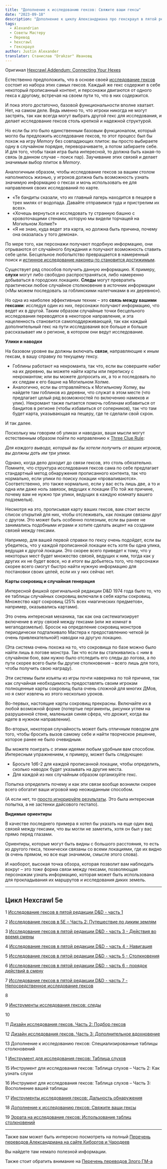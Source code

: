 ```yaml
---
title: "Дополнение к исследованию гексов: Свяжите ваши гексы"
date: "2023-09-18"
description: "Дополнение к циклу Александриана про гекскраул в пятой редакции D&D - связи между гексами #alexandrian #gmtips #hexcrawl"
tags:
  - Alexandrian
  - Советы Мастеру
  - Перевод
  - hexcrawl
  - Гекскраул
author: Justin Alexander
translator: Станислав "Drakzar" Ивановщ
---
```


Оригинал [Hexcrawl Addendum: Connecting Your Hexes](https://thealexandrian.net/wordpress/48383/roleplaying-games/hexcrawl-addendum-connecting-your-hexes)

Естественно предположить, что в основе своей [исследование гексов](https://thealexandrian.net/wordpress/46020/roleplaying-games/5e-hexcrawl) состоит из набора этих самых гексов. Каждый же гекс содержит в себе некоторый прописанный контент, и персонажи двигаются от одного гекса к другому, встречая на своем пути то, что в них содержится.

И пока этого достаточно, базовой функциональности вполне хватает. Нет, на самом деле. Ведь именно то, что игроки никогда не могут застрять, так как всегда могут выбрать другой гекс для исследования, и делает исследование гексов столь крепкой и надежной структурой.

Но если бы это было единственным базовым функционалом, который могло бы предложить исследование гексов, то этот процесс был бы похож на игру _Memory_ без совпадающих плиток: вы просто выбираете одну в случайном порядке, переворачиваете, а потом забираете себе. И для того, чтобы такая игра была интересной, то должна быть какая-то связь (в данном случае – поиск пар). Заучивание этих связей и делает значимым выбор плиток в _Memory_.

Аналогичным образом, чтобы исследование гексов за вашим столом наполнилось жизнью, у игроков должна быть возможность узнать значимую информацию о гексах и мочь использовать ее для направления своих исследований по карте.

- «Те бандиты сказали, что их главный лагерь находится в пещере в трех милях от водопада. Давайте отправимся туда и пристрелим их всех».
- «Хочешь вернуться и исследовать ту странную башню с кровоточащими стенами, которую мы видели торчащей на Могильном Холме?»
- «Я не знаю, куда ведет эта карта, но должна быть причина, почему она оказалась у того демона».

По мере того, как персонажи получают подобную информацию, они отрываются от случайного блуждания и получают возможность ставить себе цели. Бесцельное любопытство превращается в намеренный поиск и [истинное исследование наконец-то становится достижимым](https://thealexandrian.net/wordpress/46504/roleplaying-games/whither-exploration-the-invisible-pillar-of-5th-edition).

Существует ряд способов получить данную информацию. К примеру, **слухи** могут либо свободно распространяться, либо намеренно добываться в городских локациях. **Следы** могут превратить практически любое случайное столкновение в источник информации («Мы можем последовать за гоблинскими налетчиками в их деревню»).

Но одна из наиболее эффективным техник – это **связь между вашими гексами**: исследуя один из них, персонажи получают информацию, что ведет их в другой. Таким образом случайные точки бесцельного исследования переводятся в некоторое направление, и эта нацеленность становится самоподдерживающей, так как каждый дополнительный гекс на пути исследования все больше и больше рассказывает им о регионе, в котором они ведут исследование.

**Улики и наводки**

На базовом уровне вы должны включать **связи**, направляющие к иным гексам, в вашу справку по текущему гексу.

- Гоблины работают на некроманта, так что, если вы совершите набег на их деревню, вы можете найти карты или переписку с некромантом; или вы можете допросить их, а то и последовать по их следам к его башне на Могильном Холме.
- Аналогично, если вы отправляйтесь к Могильному Холму, вы найдете там гоблинов из деревни, что служат в этом месте (что предлагает целый ряд возможностей по включению намеков и улик). Некромант также пытается помочь гоблинам избавиться от бандитов в регионе (чтобы избавиться от соперников), так что там будет карта, указывающая на пещеру, где те сделали свой схрон.

И так далее.

Поскольку мы говорим об уликах и наводках, ваши мысли могут естественным образом пойти по направлению к [Three Clue Rule](https://thealexandrian.net/wordpress/1118/roleplaying-games/three-clue-rule):

_Для каждого вывода, который вы бы хотели получить от ваших игроков, вы должны дать им три улики._

Однако, когда дело доходит до связи гексов, это столь обязательно. Помните, что структура исследования гексов сама по себе предлагает стандартный метод обнаружения прописанного контента, так что нормально, если улики по поиску локации «проваливаются». Соответственно, это также нормально, если у вас есть лишь две, а то и одна или даже ноль завязок, ведущих к локации (По той же причине, почему вам не нужно три улики, ведущих в каждую комнату вашего подземелья).

Несмотря на это, прописывая карту ваших гексов, вам стоит вести список открытий для них, чтобы отслеживать, как локации связаны друг с другом. Это может быть особенно полезным, если вы ранее не занимались подобными играми и хотите сделать акцент на создании связей между гексами.

Например, для вашей первой справки по гексу очень подойдет, если вы убедитесь, что у каждой прописанной локации есть хотя бы одна улика, ведущая к другой локации. Это скорее всего приведет к тому, что у некоторых мест будет множество связей, ведущих к ним, тогда как у других их не будет вовсе, но _в итоге_ вы добьетесь того, что персонажи скорее всего смогут быстро найти нужную информацию для постановки своих целей, если их у них сейчас нет.

**Карты сокровищ и случайная генерация**

Интересной фишкой оригинальной редакции D&D 1974 года было то, что ее таблицы случайных сокровищ включали в себя карты сокровищ. Множество карт сокровищ (25% всех «магических предметов», например, оказывались картами).

Это очень интересная механика, так как она систематизирует включение в игру связей между гексами (или же комнат в мегаподезмелье). Бросок на определение сокровищ монстров периодически подталкивало Мастера к предоставлению четкой (и очень привлекательной!) наводки на другую локацию.

(Эта система очень похожа на то, что сокровища по базе можно было найти лишь в логове монстра. Так что если вы сталкивались с ним в случайном бою, вам нужно было отследить его следы до логова, а по пути скорее всего были бы другие столкновения – всего лишь для того, чтобы получить свою награду).

Эти системы были изъяты из игры почти наверняка по той причине, так как случайная необходимость предоставлять своим игрокам полноценные карты сокровищ была очень сложной для многих ДМов, но я смог извлечь из этого несколько уроков.

Во-первых, настоящие карты сокровищ прекрасны. Включайте их в любой возможной форме (потертые пергаменты, рисунки углем на разрушенной стене, маленькая синяя сфера, что дрожит, когда вы идете в нужном направлении).

Во-вторых, некоторая случайность может быть отличным поводом для того, чтобы бросить вызов самому себе и найти творческое решение, которое ранее не было очевидным.

Вы можете поиграть с этими идеями любым удобным вам способом. Интересным упражнением, к примеру, может быть следующее:

- Бросьте 1d6-2 для каждой прописанной локации, чтобы определить, сколько наводок будет указывать на другие места.
- Для каждой из них случайным образом организуйте гекс.

Попытка определить почему и как эти связи вообще возникли скорее всего обогатит ваши игровой мир неожиданным способом.

(А если нет, то [просто игнорируйте результаты](https://thealexandrian.net/wordpress/43720/roleplaying-games/the-fudging-corollary-not-all-dice-rolls-are-mechanics). Это была интересная попытка, а не застенки дайсового гестапо).

**Видимые ориентиры**

В качестве последнего примера я хотел бы указать на еще один вид связей между гексами, что вы могли не заметить, хотя он был у вас прямо перед глазами.

Ориентиры, которые могут быть видны с большого расстояния, то есть из другого гекса, технически связаны со всеми локациями, где их видно (в очень прямом, но все еще значимом, смысле этого слова).

И наоборот, высокая точка обзора, которая позволит вам наблюдать вокруг – это _тоже_ форма связи между гексами, позволяющая персонажам узнать информацию, которая может быть использована для прокладывания их маршрутов и исследования диких земель.

---

## Цикл Hexcrawl 5e

1 [Исследование гексов в пятой редакции D&D - часть 1](/posts/translations/alexandrian-hexcrawl-5e-2)

2 [Исследование гексов в 5E – Часть 2: Путешествие по диким землям](/posts/translations/alexandrian-hexcrawl-5e-2)

3 [Исследование гексов в пятой редакции D&D - часть 3 - Действия во время смены](/posts/translations/alexandrian-hexcrawl-5e-3-watch-actions)

4 [Исследование гексов в пятой редакции D&D - часть 4 - Навигация](/posts/translations/alexandrian-hexcrawl-5e-4-navigation)

5 [Исследование гексов в пятой редакции D&D - часть 5 - Столкновения](/posts/translations/alexandrian-hexcrawl-5e-5-encounters)

6 [Исследование гексов в пятой редакции D&D - часть 6 - порядок действий в смену](/posts/translations/alexandrian-hexcrawl-5e-6-watch)

7 [Исследование гексов в пятой редакции D&D - часть 7 - Непосредственное исследование гексов](/posts/translations/alexandrian-hexcrawl-5e-7-hexploration)

8

9 [Инструменты исследования гексов: следы](/posts/translations/alexandrian-hexcrawl-5e-tools)

10

11 [Дизайн исследования гексов. Часть 2: Подбор гексов](/posts/translations/alexandrian-hexcrwal-5e-design-2-choice-of-hexes)

12 [Дизайн исследования гексов. Часть 3: Дополнительное вдохновение](/posts/translations/alexandrian-hexcrawl-5e-design-3-additional-inspiration)

13 Дополнение к исследованию гексов: Специализированные таблицы столкновений

1 [Инструмент для исследования гексов: Таблица слухов](/posts/translations/alexandrian-hexcrawl-5e-rumor-tables)

15 Инструмент для исследования гексов: Таблица слухов – Часть 2: Как узнать слухи

16 Инструмент для исследования гексов: Таблица слухов – Часть 3: Восполнение вашей таблицы

17 [Инструменты исследования гексов: Дальность обнаружения](/posts/translations/alexandrian-hexcrawl-5e-tools-distance)

18 [Дополнение к исследованию гексов: Свяжите ваши гексы](/posts/translations/alexandrian-hexcrawl-5e-link-hexes)

19 [Эррата на исследование гексов: Использование таблиц столкновений](/posts/translations/alexandrian-hexcrawl-5e-errata-random-encounters)

---

Также вам может быть интересно посмотреть на полный
[Перечень переводов Александриана на сайте Киборгов и Чародеев](/posts/translations/alexandrian-index)

Вы найдете там немало полезной информации.

Также стоит обратить внимание на [Перечень переводов Злого ГМ-а](/posts/translations/angrygm-index)
